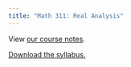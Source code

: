 ```yaml
---
title: "Math 311: Real Analysis"
---
```


View [our course notes](https://prof.mkjanssen.org/ra).

[Download the syllabus.](../../syllabi/Math311_01Syllabus2023F.pdf)